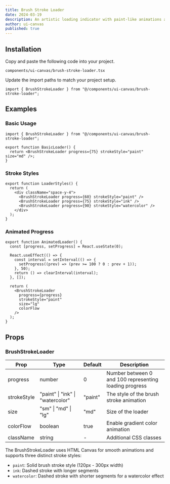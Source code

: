```yaml
---
title: Brush Stroke Loader
date: 2024-03-19
description: An artistic loading indicator with paint-like animations and customizable stroke styles.
author: ui-canvas
published: true
---
```


<ComponentPreview name="brush-stroke-loader-demo" />

## Installation

<Steps>

<Step>Copy and paste the following code into your project.</Step>

`components/ui-canvas/brush-stroke-loader.tsx`

<ComponentSource name="brush-stroke-loader" />

<Step>Update the import paths to match your project setup.</Step>

```tsx
import { BrushStrokeLoader } from "@/components/ui-canvas/brush-stroke-loader";
```

</Steps>

## Examples

### Basic Usage

```tsx
import { BrushStrokeLoader } from "@/components/ui-canvas/brush-stroke-loader";

export function BasicLoader() {
  return <BrushStrokeLoader progress={75} strokeStyle="paint" size="md" />;
}
```

### Stroke Styles

```tsx
export function LoaderStyles() {
  return (
    <div className="space-y-4">
      <BrushStrokeLoader progress={60} strokeStyle="paint" />
      <BrushStrokeLoader progress={75} strokeStyle="ink" />
      <BrushStrokeLoader progress={90} strokeStyle="watercolor" />
    </div>
  );
}
```

### Animated Progress

```tsx
export function AnimatedLoader() {
  const [progress, setProgress] = React.useState(0);

  React.useEffect(() => {
    const interval = setInterval(() => {
      setProgress((prev) => (prev >= 100 ? 0 : prev + 1));
    }, 50);
    return () => clearInterval(interval);
  }, []);

  return (
    <BrushStrokeLoader
      progress={progress}
      strokeStyle="paint"
      size="lg"
      colorFlow
    />
  );
}
```

## Props

### BrushStrokeLoader

| Prop        | Type                                    | Default  | Description                                           |
| ----------- | --------------------------------------- | -------- | ----------------------------------------------------- |
| progress    | number                                  | 0        | Number between 0 and 100 representing loading progress |
| strokeStyle | "paint" \| "ink" \| "watercolor"       | "paint"  | The style of the brush stroke animation               |
| size        | "sm" \| "md" \| "lg"                   | "md"     | Size of the loader                                    |
| colorFlow   | boolean                                 | true     | Enable gradient color animation                        |
| className   | string                                 | -        | Additional CSS classes                                |

The BrushStrokeLoader uses HTML Canvas for smooth animations and supports three distinct stroke styles:

- `paint`: Solid brush stroke style (120px - 300px width)
- `ink`: Dashed stroke with longer segments
- `watercolor`: Dashed stroke with shorter segments for a watercolor effect
